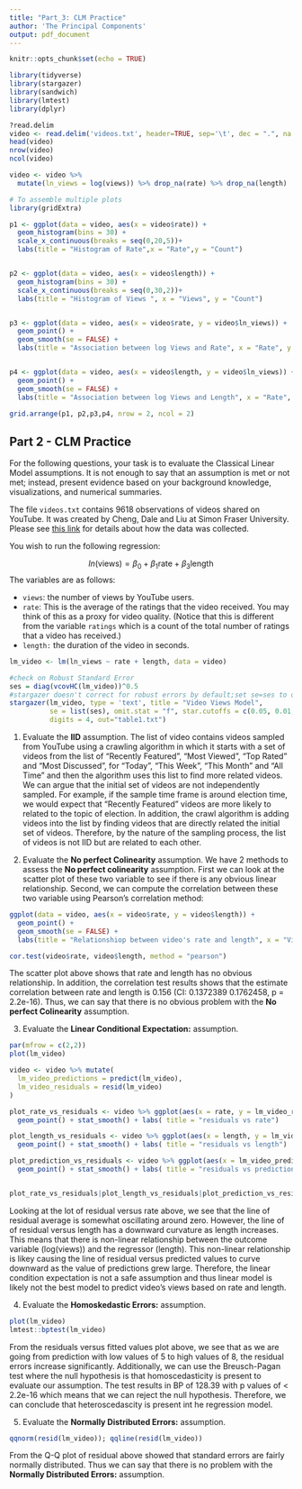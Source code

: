 ---
title: "Part_3: CLM Practice"
author: 'The Principal Components'
output: pdf_document
---

```{r setup, include=FALSE}
knitr::opts_chunk$set(echo = TRUE)
```

```{r}
library(tidyverse) 
library(stargazer)
library(sandwich)
library(lmtest)
library(dplyr)

```
```{r load data}
?read.delim
video <- read.delim('videos.txt', header=TRUE, sep='\t', dec = ".", na.strings = "NA")
head(video)
nrow(video)
ncol(video)
```
```{r}
video <- video %>% 
  mutate(ln_views = log(views)) %>% drop_na(rate) %>% drop_na(length)
```

```{r warning=FALSE, out.height= 100%, out.width=100%}
# To assemble multiple plots
library(gridExtra)

p1 <- ggplot(data = video, aes(x = video$rate)) +
  geom_histogram(bins = 30) +
  scale_x_continuous(breaks = seq(0,20,5))+
  labs(title = "Histogram of Rate",x = "Rate",y = "Count")


p2 <- ggplot(data = video, aes(x = video$length)) +
  geom_histogram(bins = 30) +
  scale_x_continuous(breaks = seq(0,30,2))+
  labs(title = "Histogram of Views ", x = "Views", y = "Count")


p3 <- ggplot(data = video, aes(x = video$rate, y = video$ln_views)) +
  geom_point() +
  geom_smooth(se = FALSE) +
  labs(title = "Association between log Views and Rate", x = "Rate", y = "Log Views")


p4 <- ggplot(data = video, aes(x = video$length, y = video$ln_views)) +
  geom_point() +
  geom_smooth(se = FALSE) +
  labs(title = "Association between log Views and Length", x = "Rate", y = "Log Views")

grid.arrange(p1, p2,p3,p4, nrow = 2, ncol = 2)
```


## Part 2 - CLM Practice

For the following questions, your task is to evaluate the Classical Linear Model assumptions. It is not enough to say that an assumption is met or not met; instead, present evidence based on your background knowledge, visualizations, and numerical summaries.

The file `videos.txt` contains 9618 observations of videos shared on YouTube. It was created by Cheng, Dale and Liu at Simon Fraser University. Please see [this link](http://netsg.cs.sfu.ca/youtubedata/) for details about how the data was collected.

You wish to run the following regression:

$$
ln(\text{views}) = \beta_0 + \beta_1 \text{rate}  + \beta_3 \text{length}
$$ 
The variables are as follows:

- `views`: the number of views by YouTube users.
- `rate`: This is the average of the ratings that the video received. You may think of this as a proxy for video quality. (Notice that this is different from the variable `ratings` which is a count of the total number of ratings that a video has received.)
- `length:` the duration of the video in seconds.


```{r linear regression}

lm_video <- lm(ln_views ~ rate + length, data = video)

#check on Robust Standard Error
ses = diag(vcovHC(lm_video))^0.5
#stargazer doesn't correct for robust errors by default;set se=ses to override with the robust errors
stargazer(lm_video, type = 'text', title = "Video Views Model",
          se = list(ses), omit.stat = "f", star.cutoffs = c(0.05, 0.01, 0.001),
          digits = 4, out="table1.txt")
```


1. Evaluate the **IID** assumption.
The list of video contains videos sampled from YouTube using a crawling algorithm in which it starts with a set of  videos from the list of "Recently Featured", "Most Viewed", "Top Rated" and "Most Discussed", for "Today", "This Week", "This Month" and "All Time" and then the algorithm uses this list to find more related videos. We can argue that the initial set of videos are not independently sampled. For example, if the sample time frame is around election time, we would expect that "Recently Featured" videos are more likely to related to the topic of election. In addition, the crawl algorithm is adding videos into the list by finding videos that are directly related the initial set of videos. Therefore, by the nature of the sampling process, the list of videos is not IID but are related to each other.  

2. Evaluate the **No perfect Colinearity** assumption.
We have 2 methods to assess the **No perfect colinearity** assumption. First we can look at the scatter plot of these two variable to see if there is any obvious linear relationship. Second, we can compute the correlation between these two variable using Pearson's correlation method: 

```{r}
ggplot(data = video, aes(x = video$rate, y = video$length)) +
  geom_point() +
  geom_smooth(se = FALSE) +
  labs(title = "Relationshiop between video's rate and length", x = "Video's Rate", y = "Video's Length")

cor.test(video$rate, video$length, method = "pearson")
```
The scatter plot above shows that rate and length has no obvious relationship. In addition, the correlation test results shows that the estimate correlation between rate and length is 0.156 (CI: 0.1372389 0.1762458, p = 2.2e-16). Thus, we can say that there is no obvious problem with the **No perfect Colinearity** assumption.

3. Evaluate the **Linear Conditional Expectation:** assumption. 

```{r}
par(mfrow = c(2,2))
plot(lm_video)
```


```{r}


video <- video %>% mutate(
  lm_video_predictions = predict(lm_video),
  lm_video_residuals = resid(lm_video)
)

plot_rate_vs_residuals <- video %>% ggplot(aes(x = rate, y = lm_video_residuals))+
  geom_point() + stat_smooth() + labs( title = "residuals vs rate")

plot_length_vs_residuals <- video %>% ggplot(aes(x = length, y = lm_video_residuals))+
  geom_point() + stat_smooth() + labs( title = "residuals vs length")

plot_prediction_vs_residuals <- video %>% ggplot(aes(x = lm_video_predictions, y = lm_video_residuals))+
  geom_point() + stat_smooth() + labs( title = "residuals vs prediction")


plot_rate_vs_residuals|plot_length_vs_residuals|plot_prediction_vs_residuals

```
Looking at the lot of residual versus rate above, we see that the line of residual average is somewhat oscillating around zero. However, the line of of residual versus length has a downward curvature as length increases. This means that there is non-linear relationship between the outcome variable (log(views)) and the regressor (length). This non-linear relationship is likey causing the line of residual versus predicted values to curve downward as the value of predictions grew large. Therefore, the linear condition expectation is not a safe assumption and thus linear model is likely not the best model to predict video’s views based on rate and length. 


4. Evaluate the **Homoskedastic Errors:** assumption.

```{r plotting prediction versus residuals}
plot(lm_video)
lmtest::bptest(lm_video)

```
From the residuals versus fitted values plot above, we see that as we are going from prediction with low values of 5 to high values of 8, the residual errors increase significantly. Additionally, we can use the Breusch-Pagan test where the null hypothesis is that homoscedasticity is present to evaluate our assumption. The test results in BP of 128.39 with p values of < 2.2e-16 which means that we can reject the null hypothesis. Therefore, we can conclude that heteroscedascity is present int he regression model. 

5. Evaluate the **Normally Distributed Errors:** assumption.

```{r q-q plot of residuals}
qqnorm(resid(lm_video)); qqline(resid(lm_video))
```


From the Q-Q plot of residual above showed that standard errors are fairly normally distributed. Thus we can say that there is no problem with the **Normally Distributed Errors:** assumption. 

